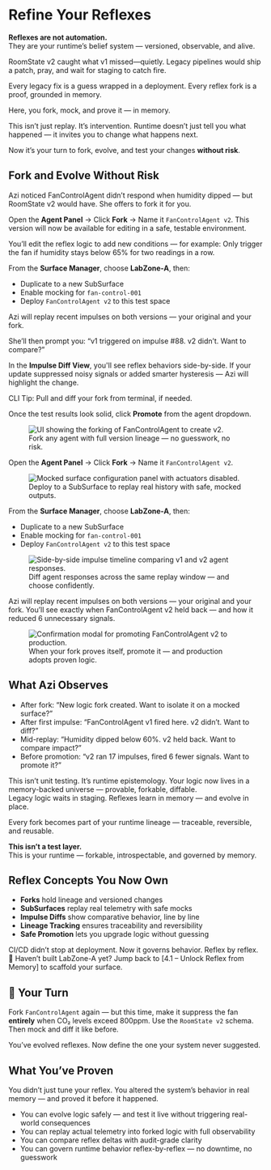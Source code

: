 # Refine Your Reflexes

<div class="mt-6 mb-8 px-6 py-4 border-l-4 border-indigo-500 dark:border-indigo-400 bg-indigo-50 dark:bg-indigo-950 text-indigo-900 dark:text-indigo-100 rounded">
  <strong>Reflexes are not automation.</strong><br />
  They are your runtime’s belief system — versioned, observable, and alive.
</div>

RoomState v2 caught what v1 missed—quietly. Legacy pipelines would ship a patch, pray, and wait for staging to catch fire.

<aside class="border-l-4 border-rose-600 pl-4 italic text-rose-600">
Every legacy fix is a guess wrapped in a deployment. Every reflex fork is a proof, grounded in memory.
</aside>

Here, you fork, mock, and prove it — in memory.

This isn’t just replay. It’s intervention. Runtime doesn’t just tell you what happened — it invites you to change what happens next.

Now it’s your turn to fork, evolve, and test your changes **without risk**.

## Fork and Evolve Without Risk

Azi noticed FanControlAgent didn’t respond when humidity dipped — but RoomState v2 would have. She offers to fork it for you.

Open the **Agent Panel** → Click **Fork** → Name it `FanControlAgent v2`. This version will now be available for editing in a safe, testable environment.

You’ll edit the reflex logic to add new conditions — for example:
Only trigger the fan if humidity stays below 65% for two readings in a row.

From the **Surface Manager**, choose **LabZone-A**, then:
- Duplicate to a new SubSurface
- Enable mocking for `fan-control-001`
- Deploy `FanControlAgent v2` to this test space

Azi will replay recent impulses on both versions — your original and your fork.

She’ll then prompt you: “v1 triggered on impulse #88. v2 didn’t. Want to compare?”

In the **Impulse Diff View**, you'll see reflex behaviors side-by-side. If your update suppressed noisy signals or added smarter hysteresis — Azi will highlight the change.

<p><span class="font-semibold text-indigo-700 dark:text-indigo-300">CLI Tip:</span> Pull and diff your fork from terminal, if needed.</p>

Once the test results look solid, click **Promote** from the agent dropdown.

<figure class="my-16 flex flex-col items-center text-center max-w-xl w-full">
  <img src="/assets/docs/fork-modal-ui.png" alt="UI showing the forking of FanControlAgent to create v2." class="rounded-2xl shadow-2xl ring-1 ring-white/10 w-full" />
  <figcaption class="mt-4 text-sm text-neutral-400 tracking-wide uppercase">
    Fork any agent with full version lineage — no guesswork, no risk.
  </figcaption>
</figure>

Open the **Agent Panel** → Click **Fork** → Name it `FanControlAgent v2`.

<figure class="my-16 flex flex-col items-center text-center max-w-xl w-full">
  <img src="/assets/docs/mocked-surface-config.png" alt="Mocked surface configuration panel with actuators disabled." class="rounded-2xl shadow-2xl ring-1 ring-white/10 w-full" />
  <figcaption class="mt-4 text-sm text-neutral-400 tracking-wide uppercase">
    Deploy to a SubSurface to replay real history with safe, mocked outputs.
  </figcaption>
</figure>

From the **Surface Manager**, choose **LabZone-A**, then:
- Duplicate to a new SubSurface
- Enable mocking for `fan-control-001`
- Deploy `FanControlAgent v2` to this test space

<figure class="my-16 flex flex-col items-center text-center max-w-xl w-full">
  <img src="/assets/docs/impulse-diff-timeline.png" alt="Side-by-side impulse timeline comparing v1 and v2 agent responses." class="rounded-2xl shadow-2xl ring-1 ring-white/10 w-full" />
  <figcaption class="mt-4 text-sm text-neutral-400 tracking-wide uppercase">
    Diff agent responses across the same replay window — and choose confidently.
  </figcaption>
</figure>

Azi will replay recent impulses on both versions — your original and your fork. You’ll see exactly when FanControlAgent v2 held back — and how it reduced 6 unnecessary signals.

<figure class="my-16 flex flex-col items-center text-center max-w-xl w-full">
  <img src="/assets/docs/promotion-confirmation.png" alt="Confirmation modal for promoting FanControlAgent v2 to production." class="rounded-2xl shadow-2xl ring-1 ring-white/10 w-full" />
  <figcaption class="mt-4 text-sm text-neutral-400 tracking-wide uppercase">
    When your fork proves itself, promote it — and production adopts proven logic.
  </figcaption>
</figure>

## What Azi Observes

- After fork: “New logic fork created. Want to isolate it on a mocked surface?”
- After first impulse: “FanControlAgent v1 fired here. v2 didn’t. Want to diff?”
- Mid-replay: “Humidity dipped below 60%. v2 held back. Want to compare impact?”
- Before promotion: “v2 ran 17 impulses, fired 6 fewer signals. Want to promote it?”

<aside class="border-l-4 border-electric-purple pl-4 italic text-electric-purple">
This isn’t unit testing. It’s runtime epistemology. Your logic now lives in a memory-backed universe — provable, forkable, diffable.
</aside>

<aside class="border-l-4 border-electric-purple pl-4 italic text-electric-purple">
Legacy logic waits in staging. Reflexes learn in memory — and evolve in place.
</aside>

Every fork becomes part of your runtime lineage — traceable, reversible, and reusable.

<div class="mt-6 mb-8 px-6 py-4 border-l-4 border-indigo-500 dark:border-indigo-400 bg-indigo-50 dark:bg-indigo-950 text-indigo-900 dark:text-indigo-100 rounded">
  <strong>This isn’t a test layer.</strong><br />
  This is your runtime — forkable, introspectable, and governed by memory.
</div>

## Reflex Concepts You Now Own

- **Forks** hold lineage and versioned changes
- **SubSurfaces** replay real telemetry with safe mocks
- **Impulse Diffs** show comparative behavior, line by line
- **Lineage Tracking** ensures traceability and reversibility
- **Safe Promotion** lets you upgrade logic without guessing

<aside class="border-l-4 border-electric-purple pl-4 italic text-electric-purple">
CI/CD didn’t stop at deployment. Now it governs behavior. Reflex by reflex.
</aside>

<aside class="border-l-4 border-yellow-400 bg-yellow-50 pl-4 text-yellow-900">
📘 Haven’t built LabZone-A yet? Jump back to [4.1 – Unlock Reflex from Memory] to scaffold your surface.
</aside>

## 🧪 Your Turn

Fork `FanControlAgent` again — but this time, make it suppress the fan **entirely** when CO₂ levels exceed 800ppm. Use the `RoomState v2` schema. Then mock and diff it like before.

<aside class="border-l-4 border-electric-purple pl-4 italic text-electric-purple">
You’ve evolved reflexes. Now define the one your system never suggested.
</aside>

## What You’ve Proven

You didn’t just tune your reflex. You altered the system’s behavior in real memory — and proved it before it happened.

- You can evolve logic safely — and test it live without triggering real-world consequences
- You can replay actual telemetry into forked logic with full observability
- You can compare reflex deltas with audit-grade clarity
- You can govern runtime behavior reflex-by-reflex — no downtime, no guesswork
